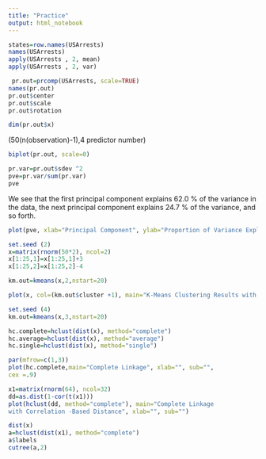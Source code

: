 ```yaml
---
title: "Practice"
output: html_notebook
---
```


```r
states=row.names(USArrests)
names(USArrests)
apply(USArrests , 2, mean)
apply(USArrests , 2, var)

```

```r
 pr.out=prcomp(USArrests, scale=TRUE)
names(pr.out)
pr.out$center
pr.out$scale
pr.out$rotation
```

```r
dim(pr.out$x)
```
(50(n(observation)-1),4 predictor number)


```r
biplot(pr.out, scale=0)
```

```r
pr.var=pr.out$sdev ^2
pve=pr.var/sum(pr.var)
pve
```

We see that the first principal component explains 62.0 % of the variance in the data, the next principal component explains 24.7 % of the variance, and so forth.


```r
plot(pve, xlab="Principal Component", ylab="Proportion of Variance Explained ", ylim=c(0,1),type='b’)
```


```r

set.seed (2)
x=matrix(rnorm(50*2), ncol=2)
x[1:25,1]=x[1:25,1]+3
x[1:25,2]=x[1:25,2]-4
```

```r
km.out=kmeans(x,2,nstart=20)
```

```r
plot(x, col=(km.out$cluster +1), main="K-Means Clustering Results with K=2", xlab="", ylab="", pch=20, cex=2)
```

```r
set.seed (4)
km.out=kmeans(x,3,nstart=20)

```



```r
hc.complete=hclust(dist(x), method="complete")
hc.average=hclust(dist(x), method="average")
hc.single=hclust(dist(x), method="single")
```


```r
par(mfrow=c(1,3))
plot(hc.complete,main="Complete Linkage", xlab="", sub="",
cex =.9)

```
```r
x1=matrix(rnorm(64), ncol=32)
dd=as.dist(1-cor(t(x1)))
plot(hclust(dd, method="complete"), main="Complete Linkage
with Correlation -Based Distance", xlab="", sub="")

dist(x)
a=hclust(dist(x1), method="complete")
a$labels
cutree(a,2)
```




